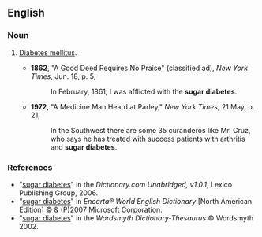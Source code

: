 ==English==

===Noun===
{{en-noun|head=[[sugar]] [[diabetes]]|-}}

# {{context|informal|dated|lang=en}} [[diabetes mellitus|Diabetes mellitus]].
#*'''1862''', "A Good Deed Requires No Praise" (classified ad), ''New York Times'', Jun. 18, p. 5,
#*:In February, 1861, I was afflicted with the '''sugar diabetes'''.
#*'''1972''', "A Medicine Man Heard at Parley," ''New York Times'', 21 May, p. 21,
#*:In the Southwest there are some 35 curanderos like Mr. Cruz, who says he has treated with success patients with arthritis and '''sugar diabetes'''.

===References===
*"[http://dictionary.reference.com/search?r=2&q=sugar%20diabetes sugar diabetes]" in the ''Dictionary.com Unabridged, v1.0.1'', Lexico Publishing Group, 2006.
*"[http://encarta.msn.com/dictionary_/sugar_diabetes.html sugar diabetes]" in ''Encarta® World English Dictionary'' [North American Edition] © & (P)2007 Microsoft Corporation.
*"[http://www.wordsmyth.net/live/home.php?script=search&matchent=sugar+diabetes&matchtype=exact sugar diabetes]" in the ''Wordsmyth Dictionary-Thesaurus'' © Wordsmyth 2002.